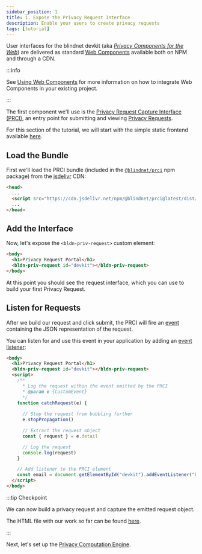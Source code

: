 ```yaml
---
sidebar_position: 1
title: 1. Expose the Privacy Request Interface
description: Enable your users to create privacy requests
tags: [tutorial]
---
```


User interfaces for the blindnet devkit (aka _[Privacy Components for the Web](https://github.com/blindnet-io/privacy-components-web)_) are delivered as standard [Web Components](https://www.webcomponents.org/introduction) available both on NPM and through a CDN.

:::info

See [Using Web Components](/docs/interfaces/install/using-web-components) for more information on how to integrate Web Components in your existing project.

:::

The first component we'll use is the [Privacy Request Capture Interface (PRCI)](/docs/interfaces/prci ), an entry point for submitting and viewing [Privacy Requests](/docs/references/lexicon#privacy-request).

For this section of the tutorial, we will start with the simple static frontend available [here](https://github.com/blindnet-io/devkit-quickstart/blob/main/web/intro-start.html).

## Load the Bundle

First we'll load the PRCI bundle (included in the [`@blindnet/prci`](https://www.npmjs.com/package/@blindnet/prci) npm package) from the [jsdelivr](https://www.jsdelivr.com/) CDN:

```html
<head>
  ...
  <script src="https://cdn.jsdelivr.net/npm/@blindnet/prci@latest/dist/index.all.min.js" type="module"></script>
  ...
</head>
```

<!--
:::info

Here, we use the `core` module build for performance improvement.

As this build only integrates the _core_ parts of the library, external dependencies like [Lit](https://lit.dev) will only be loaded once, even after we add other privacy components to this same web page.

Your specific context might be different. This is why each Privacy Component for the Web includes different builds and bundles covering any specific needs, as detailed in the [User Interfaces - Install](/docs/interfaces/install) section.

:::
-->

## Add the Interface

Now, let's expose the `<bldn-priv-request>` custom element:

```html
<body>
  <h1>Privacy Request Portal</h1>
  <bldn-priv-request id="devkit"></bldn-priv-request>
</body>
```

At this point you should see the request interface, which you can use to build your first Privacy Request.

## Listen for Requests

After we build our request and click submit, the PRCI will fire an [event](/docs/interfaces/prci/events) containing the JSON representation of the request.

You can listen for and use this event in your application by adding an [event listener](https://developer.mozilla.org/en-US/docs/Web/API/EventTarget/addEventListener):

```html
<body>
  <h1>Privacy Request Portal</h1>
  <bldn-priv-request id="devkit"></bldn-priv-request>
  <script>
    /**
      * Log the request within the event emitted by the PRCI
      * @param e {CustomEvent}
      */
    function catchRequest(e) {
      
      // Stop the request from bubbling further
      e.stopPropagation()

      // Extract the request object
      const { request } = e.detail

      // Log the request
      console.log(request)
    }

    // Add listener to the PRCI element
    const email = document.getElementById("devkit").addEventListener("bldn-request-builder:request-created", catchRequest)
  </script>
</body>
```

:::tip Checkpoint

We can now build a privacy request and capture the emitted request object.

The HTML file with our work so far can be found [here](https://github.com/blindnet-io/devkit-quickstart/blob/main/web/expose-request-interface-event-listener.html).

:::

Next, let's set up the [Privacy Computation Engine](./pce-set-up).